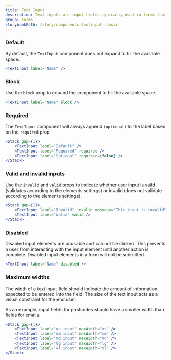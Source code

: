 ```yaml
---
title: Text Input
description: Text inputs are input fields typically used in forms that allow the user to enter text data in a structured format.
group: Forms
storybookPath: /story/components-textinput--basic
---
```


### Default

By default, the `TextInput` component does not expand to fill the available space.

```jsx live
<TextInput label="Name" />
```

### Block

Use the `block` prop to expand the component to fill the available space.

```jsx live
<TextInput label="Name" block />
```

### Required

The `TextInput` component will always append `(optional)` to the label based on the `required` prop.

```jsx live
<Stack gap={1}>
	<TextInput label="Default" />
	<TextInput label="Required" required />
	<TextInput label="Optional" required={false} />
</Stack>
```

### Valid and invalid inputs

Use the `invalid` and `valid` props to indicate whether user input is valid (validates according to the elements settings) or invalid (does not validate according to the elements settings).

```jsx live
<Stack gap={1}>
	<TextInput label="Invalid" invalid message="This input is invalid" />
	<TextInput label="Valid" valid />
</Stack>
```

### Disabled

Disabled input elements are unusable and can not be clicked. This prevents a user from interacting with the input element until another action is complete. Disabled input elements in a form will not be submitted.

```jsx live
<TextInput label="Name" disabled />
```

### Maximum widths

The width of a text input field should indicate the amount of information expected to be entered into the field. The size of the text input acts as a visual constraint for the end user.

As an example, input fields for postcodes should have a smaller width than fields for emails.

```jsx live
<Stack gap={1}>
	<TextInput label="xs input" maxWidth="xs" />
	<TextInput label="sm input" maxWidth="sm" />
	<TextInput label="md input" maxWidth="md" />
	<TextInput label="lg input" maxWidth="lg" />
	<TextInput label="xl input" maxWidth="xl" />
</Stack>
```
